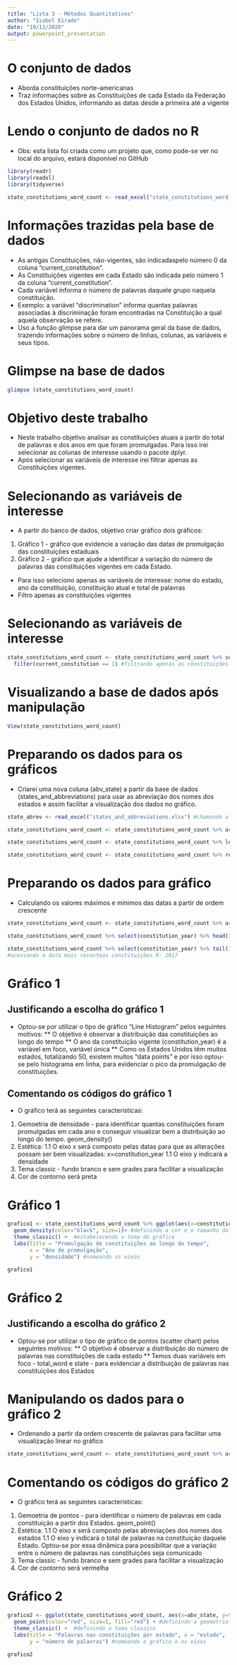 ```yaml
---
title: "Lista 3 - Métodos Quantitativos"
author: "Isabel Eirado"
date: "19/11/2020"
output: powerpoint_presentation
---
```


# O conjunto de dados 
 - Aborda constituições norte-americanas
 - Traz informações sobre as Constituições de cada Estado da Federação dos Estados Unidos, informando as datas desde a primeira até a vigente

# Lendo o conjunto de dados no R
 - Obs: esta lista foi criada como um projeto que, como pode-se ver no local do arquivo, estará disponível no GitHub


```r
library(readr)
library(readxl)
library(tidyverse)

state_constitutions_word_count <- read_excel("state_constitutions_word_count.xlsx")
```


# Informações trazidas pela base de dados
 - As antigas Constituições, não-vigentes, são indicadaspelo número 0 da coluna "current_constitution".
 - As Constituições vigentes em cada Estado são indicada pelo número 1 da coluna "current_constitution".
 - Cada variável informa o número de palavras daquele grupo naquela constituição.
  * Exemplo: a variável "discrimination" informa quantas palavras associadas à discriminação foram encontradas na Constituição a qual aquela observação se refere.
 - Uso a função glimpse para dar um panorama geral da base de dados, trazendo informações sobre o número de linhas, colunas, as variáveis e seus tipos.
 
# Glimpse na base de dados

```r
glimpse (state_constitutions_word_count)
```
# Objetivo deste trabalho
- Neste trabalho objetivo analisar as constituições atuais a partir do total de palavras e dos anos em que foram promulgadas. Para isso irei selecionar as colunas de interesse usando o pacote dplyr. 
- Após selecionar as variáveis de interesse irei filtrar apenas as Constituições vigentes.

# Selecionando as variáveis de interesse 

- A partir do banco de dados, objetivo criar gráfico dois gráficos:
1. Gráfico 1 - gráfico que evidencie a variação das datas de promulgação das constituições estaduais
2. Gráfico 2 - gráfico que  ajude a identificar a variação do número de palavras das constituições vigentes em cada Estado. 

- Para isso seleciono apenas as variáveis de interesse: nome do estado, ano da constituição, constituição atual e total de palavras
- Filtro apenas as constituições vigentes 

# Selecionando as variáveis de interesse 


```r
state_constitutions_word_count <- state_constitutions_word_count %>% select(state, constitution_year, current_constitution, total_words) %>% #selecionando as variaveis de interesse - nome do estado, ano da constituição, constituição atual e total de palavras
  filter(current_constitution == 1) #filtrando apenas as constituições vigentes

```

# Visualizando a base de dados após manipulação

```r
View(state_constitutions_word_count)
```

# Preparando os dados para os gráficos
- Criarei uma nova coluna (abv_state) a partir da base de dados (states_and_abbreviations) para usar as abreviação dos nomes dos estados e assim facilitar a visualização dos dados no gráfico. 

```r

state_abrev <- read_excel("states_and_abbreviations.xlsx") #chamando a base de dados para colocar as abreviações 

state_constitutions_word_count <- state_constitutions_word_count %>% arrange(state) #ordenando por nome do Estado a primeira bases de dados para poder juntar

state_constitutions_word_count <- state_constitutions_word_count %>% left_join(state_abrev, by = "state")#juntando as bases de dados a partir da coluna "states"

state_constitutions_word_count <- state_constitutions_word_count %>% rename (abv_state=abbreviation) #renomeando o nome da variável que indica a abreviação dos nomes dos estados
```

# Preparando os dados para gráfico
- Calculando os valores máximos e mínimos das datas a partir de ordem crescente

```r
state_constitutions_word_count <- state_constitutions_word_count %>% arrange(constitution_year) #ordenando em ordem crescente da mais antiga à mais nova constituição

state_constitutions_word_count %>% select(constitution_year) %>% head(1) #acessando a data mais antiga das constituições  R: 2004

state_constitutions_word_count %>% select(constitution_year) %>% tail(1)
#acessando a data mais recenteas constituições R: 2017
```
# Gráfico 1
## Justificando a escolha do gráfico 1
- Optou-se por utilizar o tipo de gráfico "Line Histogram" pelos seguintes motivos: 
  ** O objetivo é observar a distribuição das constituições ao longo do tempo 
  ** O ano da constituição vigente (constitution_year) é a variável em foco, variável única
  ** Como os Estados Unidos têm muitos estados, totalizando 50, existem muitos "data points" e por isso optou-se pelo histograma em linha, para evidenciar o pico da promulgação de constituições.

## Comentando os códigos do gráfico 1
- O gráfico terá as seguintes características:
1. Gemoetria de densidade - para identificar quantas constituições foram promulgadas em cada ano e conseguir visualizar bem a distribuição ao longo do tempo. geom_density()
1. Estética:
 1.1 O eixo x será composto pelas datas para que as alterações possam ser bem visualizadas: x=constitution_year
 1.1 O eixo y indicará a densidade
1. Tema classic - fundo branco e sem grades para facilitar a visualização
1. Cor de contorno será preta

# Gráfico 1

```r
grafico1 <- state_constitutions_word_count %>% ggplot(aes(x=constitution_year)) +# estabelecendo o eixo x - univa variavel que será ano
  geom_density(color="black", size=1)+ #definindo a cor e o tamanho da linha 
  theme_classic() +  #estabelecendo o tema do gráfico
  labs(title = "Promulgação de constituições ao longo do tempo",
       x = "Ano de promulgação",
       y = "densidade") #nomeando os eixos

grafico1                                      
```

# Gráfico 2

## Justificando a escolha do gráfico 2
- Optou-se por utilizar o tipo de gráfico de pontos (scatter chart) pelos seguintes motivos: 
  ** O objetivo é observar a distribuição do número de palavras nas constituições de cada estado 
  ** Temos duas variáveis em foco - total_word e state - para evidenciar a distribuição de palavras nas constituições dos Estados
  
# Manipulando os dados para o gráfico 2
- Ordenando a partir da ordem crescente de palavras para facilitar uma visualização linear no gráfico

```r
state_constitutions_word_count <- state_constitutions_word_count %>% arrange(total_words)
```


# Comentando os códigos do gráfico 2
- O gráfico terá as seguintes características:
1. Gemoetria de pontos - para identificar o número de palavras em cada constituição a partir dos Estados. geom_point()
1. Estética:
 1.1 O eixo x será composto pelas abreviações dos nomes dos estados 
 1.1 O eixo y indicará o total de palavras na constituição daquele Estado. Optou-se por essa dinâmica para possibilitar que a variação entre o número de palavras nas constituições seja comunicado
1. Tema classic - fundo branco e sem grades para facilitar a visualização
1. Cor de contorno será vermelha

# Gráfico 2
```r
grafico2 <- ggplot(state_constitutions_word_count, aes(x=abv_state, y=total_words)) + #definindo os dados a serem projetados nos eixos x e y
  geom_point(color="red", size=1, fill="red") + #definindo a geometria scatter com cor de contorno e preenchimento vermelhas e o tamanho do preenchimento
  theme_classic() +  #definindo o tema classico
  labs(title = "Palavras nas constituições por estado", x = "estado",
       y = "número de palavras") #nomeando o gráfico e os eixos

grafico2
```

